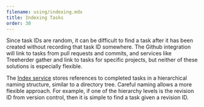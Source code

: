 ```yaml
---
filename: using/indexing.mdx
title: Indexing Tasks
order: 30
---
```


Since task IDs are random, it can be difficult to find a task after it has been
created without recording that task ID somewhere. The Github integration will
link to tasks from pull requests and commits, and services like Treeherder
gather and link to tasks for specific projects, but neither of these solutions
is especially flexible.

The [Index service](/docs/reference/core/index) stores references to completed tasks
in a hierarchical naming structure, similar to a directory tree. Careful naming
allows a more flexible approach. For example, if one of the hierarchy levels is
the revision ID from version control, then it is simple to find a task given a
revision ID.

